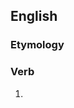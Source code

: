==English==

===Etymology===
{{suffix|confound|eth|lang=en}}

===Verb===
{{head|en|verb form}}

# {{en-archaic third-person singular of|confound}}